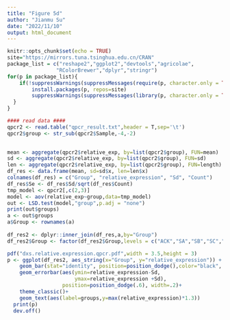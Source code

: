 ---
title: "Figure 5d"
author: "Jianmu Su"
date: "2022/11/10"
output: html_document
---

```{r setup, include=FALSE}
knitr::opts_chunk$set(echo = TRUE)
site="https://mirrors.tuna.tsinghua.edu.cn/CRAN"
package_list = c("reshape2","ggplot2","devtools","agricolae",
				"RColorBrewer","dplyr","stringr")
for(p in package_list){
	if(!suppressWarnings(suppressMessages(require(p, character.only = TRUE, quietly = TRUE, warn.conflicts = FALSE)))){
		install.packages(p, repos=site)
		suppressWarnings(suppressMessages(library(p, character.only = TRUE, quietly = TRUE, warn.conflicts = FALSE)))
  }
}

#### read data ####
qpcr2 <- read.table("qpcr_result.txt",header = T,sep='\t')
qpcr2$group <- str_sub(qpcr2$Sample,-4,-2)

  
mean <- aggregate(qpcr2$relative_exp, by=list(qpcr2$group), FUN=mean)
sd <- aggregate(qpcr2$relative_exp, by=list(qpcr2$group), FUN=sd)
len <- aggregate(qpcr2$relative_exp, by=list(qpcr2$group), FUN=length)
df_res <- data.frame(mean, sd=sd$x, len=len$x)
colnames(df_res) = c("Group", "relative_expression", "Sd", "Count")
df_res$Se <- df_res$Sd/sqrt(df_res$Count)
tmp_model <- qpcr2[,c(2,3)]
model <- aov(relative_exp~group,data=tmp_model)
out <- LSD.test(model,"group",p.adj = "none")
print(out$groups)
a <- out$groups
a$Group <- rownames(a)
  
df_res2 <- dplyr::inner_join(df_res,a,by="Group")
df_res2$Group <- factor(df_res2$Group,levels = c("ACK","SA","SB","SC","SD","SE","SF","SG","SH" ))

pdf("dxs.relative.expression.qpcr.pdf",width = 3.5,height = 3)
p <- ggplot(df_res2, aes_string(x="Group", y="relative_expression")) +
    geom_bar(stat="identity", position=position_dodge(),color="black", width=.6) +
    geom_errorbar(aes(ymin=relative_expression-Sd, 
                      ymax=relative_expression +Sd),
                  position=position_dodge(.6), width=.2)+
    theme_classic()+
    geom_text(aes(label=groups,y=max(relative_expression)*1.3))
  print(p)  
  dev.off()

```
